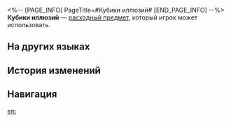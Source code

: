 <%-- [PAGE_INFO]
PageTitle=#Кубики иллюзий#
[END_PAGE_INFO] --%>
{{Расходный предмет Инфобокс
|id          = 408420
|Изображения = Предмет Кубики иллюзий.png
|Тип         = Расходные предметы силы атаки
|Редкость    = 2
|Эффект      = Повышает крит. шанс всех союзников на 18% и снижает их скорость на 5% в следующем бою.
|Описание    = Игрушка, созданная из фрагментов сильных эмоций. Время от времени кубики появляются на полках магазинов и убеждают покупателей забрать их домой.<br />Они пользуются большой популярностью в сфере ухода за детьми и дошкольного образования. Вошли в десятку лучших игрушек от учителей Рифа потока сновидений.
|Рецепт      = 
|Источник1   = [[Кирк]]
|Источник2   = 
|Источник3   = 
}}
{{Описание|''«Малыш, если хочешь построить замок, лучше поставить нас наверх».''}}
'''Кубики иллюзий''' — [[расходный предмет]], который игрок может использовать.

==На других языках==
{{На других языках
|en   = Delusion Blocks
|zhs  = 妄想积木
|zht  = 妄想積木
|ja   = 妄想積み木
|ko   = 망상 블록
|es   = Bloques ilusos
|fr   = Blocs d'illusion
|ru   = Кубики иллюзий
|th   = Delusion Blocks
|vi   = Khối Gỗ Ảo Tưởng
|de   = Delusionsklötze
|id   = Delusion Block
|pt   = Blocos da Desilusão
}}

==История изменений==
{{История изменений|3.5}}

==Навигация==
{{Расходные предметы Навбокс}}

[[en:]]